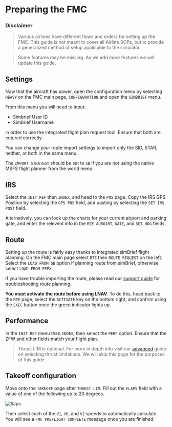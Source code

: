 # Preparing the FMC

### Disclaimer
> Various airlines have different flows and orders for setting up the FMC. 
> This guide is not meant to cover all Airline SOPs, but to provide a generalized method 
> of setup applicable to the simulator.

> Some features may be missing. As we add more features we will update this guide.

## Settings 
Now that the aircraft has power, open the configuration menu by 
selecting `HEAVY` on the FMC main page, `CONFIGURATION` and open the `SIMBRIEF` menu. 

From this menu you will need to input: 
* Simbrief User ID 
* Simbrief Username 

in order to use the integrated flight plan request tool. 
Ensure that both are entered correctly. 

You can change your route import settings to import only the SID, STAR, neither, or both in the 
same menu. 

The `IMPORT STRATEGY` should be set to `SB` if you are not using the native MSFS flight planner from the world menu.

## IRS 
Select the `INIT REF` then `INDEX`, and head to the `POS` page.  Copy the IRS GPS Position by selecting the `GPS POS` field, and pasting by selecting the `SET IRS POST` field.

Alternatively, you can look up the charts for your current airport and parking gate, and enter the relevent info in the `REF AUROIRT`, `GATE`, and `SET HDG` fields.
## Route 
Setting up the route is fairly easy thanks to integrated simBrief flight planning. 
On the FMC main page select `RTE` then `ROUTE REQUEST` on the left. Select the `LOAD FROM SB` option 
if planning route from simBrief, otherwise select `LOAD FROM PFPX`. 

If you have trouble importing the route, please read our [support guide]() for troubleshooting route planning. 

**You must activate the route before using LNAV**. To do this, head back to the `RTE` page, 
select the `ACTIVATE` key on the bottom right, and confirm using the `EXEC` button once the green indicator lights up.

## Performance 
In the `INIT REF` menu then `INDEX`, then select the `PERF` option. Ensure that the ZFW and other fields match your flight plan.

> Thrust LIM is optional. For more in depth info visit our [advanced]() guide on selecting thrust limitations. We will skip this page for the purposes of this guide.

## Takeoff configuration 
Move onto the `TAKEOFF` page after `THRUST LIM`. Fill out the `FLAPS` field with a value of one of the following up to 20 degrees.

![flaps](docs\assets\flaps.PNG)

Then select each of the `V1`, `VR`, and `V2` speeds to automatically calculate. You will see a `FMC PREFLIGHT COMPLETE` message once you are finished. 